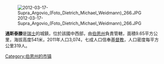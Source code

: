 [[Image:2012-03-17-Supra_Argovio_(Foto_Dietrich_Michael_Weidmann)_266.JPG|right]]

'''通斯泰滕'''是[[瑞士|瑞士]]的城鎮，位於該國中西部，由[[伯恩州|伯恩州]]負責管轄，面積9.65平方公里，海拔高度541米，2011年人口3,074，七成人口信奉[[基督教|基督教]]，人口密度每平方公里319人。

{{Switzerland-geo-stub}}
[[Category:伯恩州的市镇|Category:伯恩州的市镇]]